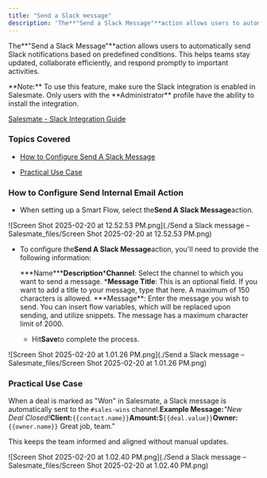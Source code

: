 ```yaml
---
title: "Send a Slack message"
description: 'The**"Send a Slack Message"**action allows users to automatically send Slack notifications based on predefined conditions. This helps teams stay updat...'
---
```


The**"Send a Slack Message"**action allows users to automatically send Slack notifications based on predefined conditions. This helps teams stay updated, collaborate efficiently, and respond promptly to important activities.

<Note>
**Note:** To use this feature, make sure the Slack integration is enabled in Salesmate. Only users with the **Administrator** profile have the ability to install the integration.

[Salesmate - Slack Integration Guide](https://support.salesmate.io/hc/en-us/articles/115003219625-Integration-for-Slack)

</Note>

### Topics Covered

- [How to Configure Send A Slack Message](https://support.salesmate.io/hc/en-us/articles/41146524091417-Send-a-Slack-message#01JME9ZWN50Y3CB318WYWKT343)

- [Practical Use Case](https://support.salesmate.io/hc/en-us/articles/41146524091417-Send-a-Slack-message#01JMDN0HHC27PD0QXHEGH3TYSN)

### How to Configure Send Internal Email Action

- When setting up a Smart Flow, select the**Send A Slack Message**action.

![Screen Shot 2025-02-20 at 12.52.53 PM.png](./Send a Slack message – Salesmate_files/Screen Shot 2025-02-20 at 12.52.53 PM.png)

- To configure the**Send A Slack Message**action, you'll need to provide the following information:

  **\*Name\*\*\***Description**\***Channel**: Select the channel to which you want to send a message. \***Message Title**: This is an optional field. If you want to add a title to your message, type that here. A maximum of 150 characters is allowed. \***Message\*\*: Enter the message you wish to send. You can insert flow variables, which will be replaced upon sending, and utilize snippets. The message has a maximum character limit of 2000.

  - Hit**Save**to complete the process.

![Screen Shot 2025-02-20 at 1.01.26 PM.png](./Send a Slack message – Salesmate_files/Screen Shot 2025-02-20 at 1.01.26 PM.png)

### Practical Use Case

When a deal is marked as "Won" in Salesmate, a Slack message is automatically sent to the `#sales-wins` channel.**Example Message:**_"New Deal Closed!_**Client:**`{{contact.name}}`**Amount:**$`{{deal.value}}`**Owner:**`{{owner.name}}`
Great job, team."

This keeps the team informed and aligned without manual updates.

![Screen Shot 2025-02-20 at 1.02.40 PM.png](./Send a Slack message – Salesmate_files/Screen Shot 2025-02-20 at 1.02.40 PM.png)
